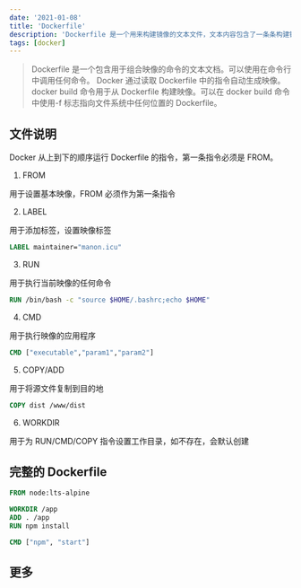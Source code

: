 ```yaml
---
date: '2021-01-08'
title: 'Dockerfile'
description: 'Dockerfile 是一个用来构建镜像的文本文件，文本内容包含了一条条构建镜像所需的指令和说明'
tags: [docker]
---
```


> Dockerfile 是一个包含用于组合映像的命令的文本文档。可以使用在命令行中调用任何命令。 Docker 通过读取 Dockerfile 中的指令自动生成映像。 docker build 命令用于从 Dockerfile 构建映像。可以在 docker build 命令中使用-f 标志指向文件系统中任何位置的 Dockerfile。

## 文件说明

Docker 从上到下的顺序运行 Dockerfile 的指令，第一条指令必须是 FROM。

1. FROM

用于设置基本映像，FROM 必须作为第一条指令

2. LABEL

用于添加标签，设置映像标签

```dockerfile
LABEL maintainer="manon.icu"
```

3. RUN

用于执行当前映像的任何命令

```dockerfile
RUN /bin/bash -c "source $HOME/.bashrc;echo $HOME"
```

4. CMD

用于执行映像的应用程序

```dockerfile
CMD ["executable","param1","param2"]
```

5. COPY/ADD

用于将源文件复制到目的地

```dockerfile
COPY dist /www/dist
```

6. WORKDIR

用于为 RUN/CMD/COPY 指令设置工作目录，如不存在，会默认创建

## 完整的 Dockerfile

```dockerfile
FROM node:lts-alpine

WORKDIR /app
ADD . /app
RUN npm install

CMD ["npm", "start"]
```

## 更多
